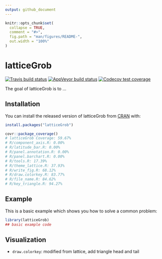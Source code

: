 ```yaml
---
output: github_document
---
```


<!-- README.md is generated from README.Rmd. Please edit that file -->

```r
knitr::opts_chunk$set(
  collapse = TRUE,
  comment = "#>",
  fig.path = "man/figures/README-",
  out.width = "100%"
)
```

# latticeGrob

<!-- badges: start -->
[![Travis build status](https://travis-ci.com/kongdd/latticeGrob.svg?branch=master)](https://travis-ci.com/kongdd/latticeGrob)
[![AppVeyor build status](https://ci.appveyor.com/api/projects/status/github/kongdd/latticeGrob?branch=master&svg=true)](https://ci.appveyor.com/project/kongdd/latticeGrob)
[![Codecov test coverage](https://codecov.io/gh/kongdd/latticeGrob/branch/master/graph/badge.svg)](https://codecov.io/gh/kongdd/latticeGrob?branch=master)
<!-- badges: end -->

The goal of latticeGrob is to ...

## Installation

You can install the released version of latticeGrob from [CRAN](https://CRAN.R-project.org) with:

``` r
install.packages("latticeGrob")

covr::package_coverage()
# latticeGrob Coverage: 59.67%
# R/component_axis.R: 0.00%
# R/latitude_bar.R: 0.00%
# R/panel.annotation.R: 0.00%
# R/panel.barchart.R: 0.00%
# R/tools.R: 17.39%
# R/theme_lattice.R: 37.93%
# R/write_fig.R: 68.12%
# R/draw.colorkey.R: 83.77%
# R/file_name.R: 84.62%
# R/key_triangle.R: 94.27%
```

## Example

This is a basic example which shows you how to solve a common problem:

```r
library(latticeGrob)
## basic example code
```

## Visualization

* `draw.colorkey`: modified from lattice, add triangle head and tail

